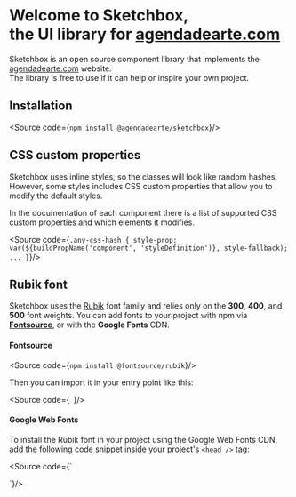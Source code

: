
<Meta title="Welcome" />

# Welcome to Sketchbox,<br/>the UI library for [agendadearte.com](https://agendadearte.com)

Sketchbox is an open source component library that implements the 
[agendadearte.com](https://agendadearte.com) website.\
The library is free to use if it can help or inspire your own project.

## Installation

<Source code={`
npm install @agendadearte/sketchbox
`}/>

## CSS custom properties
Sketchbox uses inline styles, so the classes will look like random hashes. 
However, some styles includes CSS custom properties that allow you to modify 
the default styles.

In the documentation of each component there is a list of supported CSS custom 
properties and which elements it modifies.

<Source code={`
.any-css-hash {
  style-prop: var(${buildPropName('component', 'styleDefinition')}, style-fallback);
  ...
}
`}/>

## Rubik font
Sketchbox uses the [Rubik](https://fonts.google.com/specimen/Rubik) font family and relies only on the **300**, **400**, and **500** font weights.
You can add fonts to your project with npm via **[Fontsource](https://fontsource.org/)**, or with the **Google Fonts** CDN.

#### Fontsource
<Source code={`
npm install @fontsource/rubik
`}/>

Then you can import it in your entry point like this:

<Source code={`
`}/>

#### Google Web Fonts
To install the Rubik font in your project using the Google Web Fonts CDN, add the following code snippet inside your project's `<head />` tag:

<Source code={`
<link
  rel="stylesheet"
  href="https://fonts.googleapis.com/css?family=Rubik:300,400,500,700&amp;display=swap"
/>
`}/>
